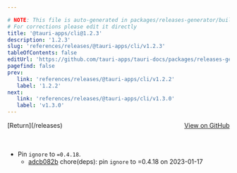 ```yaml
---

# NOTE: This file is auto-generated in packages/releases-generator/build.ts
# For corrections please edit it directly
title: '@tauri-apps/cli@1.2.3'
description: '1.2.3'
slug: 'references/releases/@tauri-apps/cli/v1.2.3'
tableOfContents: false
editUrl: 'https://github.com/tauri-apps/tauri-docs/packages/releases-generator/build.ts'
pagefind: false
prev:
   link: 'references/releases/@tauri-apps/cli/v1.2.2'
   label: '1.2.2'
next:
   link: 'references/releases/@tauri-apps/cli/v1.3.0'
   label: 'v1.3.0'
---
```


<div style="margin-bottom:3rem; display: flex; justify-content: space-between; align-items: center"><span>[Return](/releases)</span><span><a href="https://github.com/tauri-apps/tauri/releases/tag/@tauri-apps/cli-v1.2.3">View on GitHub</a></span></div>

- Pin `ignore` to `=0.4.18`.
  - [adcb082b](https://www.github.com/tauri-apps/tauri/commit/adcb082b1651ecb2a6208b093e12f4185aa3fc98) chore(deps): pin `ignore` to =0.4.18 on 2023-01-17


